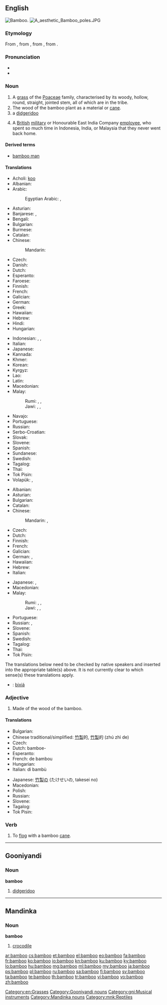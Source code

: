 ==English==
{{wikipedia}}
[[Image:Bamboo DSCN2465.jpg|thumb|right|Bamboo.]]
[[File:A aesthetic Bamboo poles.JPG|thumb]]

===Etymology===
From {{etyl|nl|en}} {{term|bamboe|lang=nl}}, from {{etyl|pt|en}} {{term|bambu|lang=pt}}, from {{etyl|ms|en}} {{term|bambu|lang=ms}}, from {{etyl|kn|en}} {{term|ಬಮ್ಬು|tr=bambu|lang=kn}}.

===Pronunciation===
* {{IPA|/bæmˈbu/}}
* {{audio|en-us-bamboo.ogg|Audio (US)}}

===Noun===
{{en-noun}}

# A [[grass]] of the [[Poaceae]] family, characterised by its woody, hollow, round, straight, jointed stem, all of which are in the {{taxlink|Bambuseae|tribe|noshow=1}} tribe.
# The wood of the bamboo plant as a material or [[cane]].
# a [[didgeridoo]]
# {{context|slang|lang=en}} A [[British]] [[military]] or Honourable East India Company [[employee]], who spent so much time in Indonesia, India, or Malaysia that they never went back home.

====Derived terms====
* [[bamboo man]]

====Translations====
{{trans-top|plant}}
* Acholi: [[koo#Acholi|koo]]
* Albanian: {{t+|sq|bambu}}
* Arabic: {{t|ar|خيزران|m|tr=xayzaran, xayzuran|sc=Arab}}
*: Egyptian Arabic: {{t|arz|خيزران|m|tr=xayzaran|sc=Arab}}, {{t|arz|بامبو|m|tr=bambu|sc=Arab}}
* Asturian: {{t|ast|bambú|m}}
* Banjarese: {{t|bjn|buluh}}, {{t|bjn|paring}}
* Bengali: {{t|bn|বাঁশ|tr=bãsh|sc=Beng}}
* Bulgarian: {{t|bg|бамбук|m|tr=bambúk}}
* Burmese: {{t+|my|ဝါး|tr=wa:|sc=Mymr}}
* Catalan: {{t|ca|bambú|m}}
* Chinese:
*: Mandarin: {{t+|cmn|竹子|tr=zhúzi|sc=Hani}}
* Czech: {{t+|cs|bambus|m}}
* Danish: {{t|da|bambus|c}}
* Dutch: {{t+|nl|bamboe|n}}
* Esperanto: {{t|eo|bambuo}}
* Faroese: {{t|fo|bambus|n}}
* Finnish: {{t+|fi|bambu}}
* French: {{t+|fr|bambou|m}}
* Galician: {{t|gl|bambú|m}}
* German: {{t+|de|Bambus|m}}
* Greek: {{t+|el|μπαμπού|n|tr=bamboú|sc=Grek}}
* Hawaiian: {{t|haw|ʻohe}}
* Hebrew: {{t+|he|במבוק|m|tr=bambuq}}
* Hindi: {{t|hi|बांस|tr=bāns|sc=Deva}}
* Hungarian: {{t+|hu|bambusz}}
{{trans-mid}}
* Indonesian: {{t+|id|buluh}}, {{t+|id|bambu}}, {{t+|id|aur}}
* Italian: {{t+|it|bambù|m}}
* Japanese: {{t+|ja|竹|tr=[[たけ]], take|sc=Jpan}}
* Kannada: {{t+|kn|ಬಿದಿರು|tr=bidiru|sc=Knda}}
* Khmer: {{t+|km|ឫស្សី|tr=rɨhsəy|sc=Khmr}}
* Korean: {{t+|ko|대나무|tr=daenamu|sc=Kore}}
* Kyrgyz: {{t+|ky|бамбук|m|tr=bambúk|sc=Cyrl}}
* Lao: {{t|lo|ໄມ້ໄຜ່|tr=mai-phai|sc=Laoo}}
* Latin: {{t|la|harundō Indica|f}}
* Macedonian: {{t|mk|бамбус|m|tr=bámbus}}
* Malay: {{t|ms|pering}}
*: Rumi: {{t+|ms|buluh}}, {{t+|ms|bambu}}, {{t|ms|aur}}
*: Jawi: {{t|ms|بولوه|sc=Arab}}, {{t|ms|بمبو|sc=Arab}}, {{t|ms|اءور|sc=Arab}}
* Navajo: {{t|nv|lókʼaatsoh}}
* Portuguese: {{t+|pt|bambu|m}}
* Russian: {{t+|ru|бамбук|m|tr=bambúk|sc=Cyrl}}
* Serbo-Croatian: {{t|sh|trskovača|f}}
* Slovak: {{t|sk|bambus|m}}
* Slovene: {{t+|sl|bambus|m}}
* Spanish: {{t+|es|bambú|m}}
* Sundanese: {{t+|su|awi}}
* Swedish: {{t+|sv|bambu|c}}
* Tagalog: {{t|tl|kawayan}}
* Thai: {{t+|th|ไผ่|tr=pài|sc=Thai}}
* Tok Pisin: {{t|tpi|mambu}}
* Volapük: {{t+|vo|bambud}}, {{qualifier|obsolete}} {{t|vo|lerid}}
{{trans-bottom}}

{{trans-top|wood}}
* Albanian: {{t+|sq|bambu}}
* Asturian: {{t|ast|bambú|m}}
* Bulgarian: {{t|bg|бамбук|m|tr=bambúk}}
* Catalan: {{t|ca|bambú|m}}
* Chinese:
*: Mandarin: {{t+|cmn|竹子|tr=zhúzi|sc=Hani}}, {{t|cmn|竹材|tr=zhúcái|sc=Hani}}
* Czech: {{t+|cs|bambus|m}}
* Dutch: {{t+|nl|bamboe|n}}
* Finnish: {{t+|fi|bambu}}
* French: {{t+|fr|bambou|m}}
* Galician: {{t|gl|bambú|m}}
* German: {{t+|de|Bambus|m}}, {{t+|de|Bambusrohr|n}}
* Hawaiian: {{t|haw|ʻohe}}
* Hebrew: {{t+|he|במבוק|m|tr=bambuq}}
* Italian: {{t+|it|bambù|m}}
{{trans-mid}}
* Japanese: {{t+|ja|竹|tr=[[たけ]], take|sc=Jpan}}, {{t|ja|竹材|tr=たけざい, takezai|sc=Jpan}}
* Macedonian: {{t|mk|бамбус|m|tr=bámbus}}
* Malay:
*: Rumi: {{t+|ms|buluh}}, {{t+|ms|bambu}}, {{t|ms|aur}}
*: Jawi: {{t|ms|بولوه|sc=Arab}}, {{t|ms|بمبو|sc=Arab}}, {{t|ms|اءور|sc=Arab}}
* Portuguese: {{t+|pt|bambu|m}}
* Russian: {{t+|ru|бамбук|m|tr=bambúk|sc=Cyrl}}, {{t|ru|бамбуковая трость|f|tr=bambúkovaja trostʹ|sc=Cyrl}}
* Slovene: {{t+|sl|bambus|m}}
* Spanish: {{t+|es|bambú|m}}
* Swedish: {{t+|sv|bambu|c}}
* Tagalog: {{t|tl|kawayan}}
* Thai: {{t+|th|ไม้ไผ่|tr=máai pài|sc=Thai}}
* Tok Pisin: {{t|tpi|mambu}}
{{trans-bottom}}

{{checktrans-top}}
<!--Remove this section once all the translations below have been transferred to the correct table(s).-->

The translations below need to be checked by native speakers and inserted into the appropriate table(s) above.  It is not currently clear to which sense(s) these translations apply.

* {{ttbc|zai}}: [[bixiá]]
{{trans-bottom}}

===Adjective===
{{en-adj|-}}

# Made of the wood of the bamboo.

====Translations====
{{trans-top|made of bamboo}}
* Bulgarian: {{t|bg|бамбуков}}
* Chinese traditional/simplified: [[竹製]]的, [[竹製]]的 (zhú zhì de)
* Czech: {{t+|cs|bambusový|m}}
* Dutch: bamboe-
* Esperanto: {{t|eo|bambua}}
* French: de bambou
* Hungarian: {{t+|hu|bambusz}}
* Italian: di bambù
{{trans-mid}}
* Japanese: [[竹製]]の (たけせいの, takesei no)
* Macedonian: {{t|mk|бамбусов|m|tr=bámbusov}}
* Polish: {{t+|pl|bambus|m}}
* Russian: {{t+|ru|бамбуковый|tr=bambúkovyj}}
* Slovene: {{t|sl|bambusov}}
* Tagalog: {{t|tl|kawayan}}
* Tok Pisin: {{t|tpi|mambu}}
{{trans-bottom}}

===Verb===
{{en-verb}}

# {{context|transitive|lang=en}} To [[flog]] with a bamboo [[cane]].

[[Category:en:Grasses]]

----

==Gooniyandi==

===Noun===
'''bamboo'''

# [[didgeridoo]]

[[Category:Gooniyandi nouns]]
[[Category:gni:Musical instruments]]

----

==Mandinka==

===Noun===
'''bamboo'''

# [[crocodile]]

[[Category:Mandinka nouns]]
[[Category:mnk:Reptiles]]

[[ar:bamboo]]
[[cs:bamboo]]
[[et:bamboo]]
[[el:bamboo]]
[[eo:bamboo]]
[[fa:bamboo]]
[[fr:bamboo]]
[[ko:bamboo]]
[[io:bamboo]]
[[kn:bamboo]]
[[ku:bamboo]]
[[ky:bamboo]]
[[lo:bamboo]]
[[hu:bamboo]]
[[mg:bamboo]]
[[ml:bamboo]]
[[my:bamboo]]
[[ja:bamboo]]
[[ps:bamboo]]
[[pl:bamboo]]
[[ru:bamboo]]
[[sa:bamboo]]
[[fi:bamboo]]
[[sv:bamboo]]
[[ta:bamboo]]
[[te:bamboo]]
[[th:bamboo]]
[[tr:bamboo]]
[[vi:bamboo]]
[[vo:bamboo]]
[[zh:bamboo]]